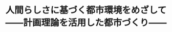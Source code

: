 ﻿---
title: "人間らしさに基づく都市環境をめざして――計画理論を活用した都市づくり――"
category: "その他"
vol: 6
interviewee: "熊田 禎宣 "
url: ""
tags: ["環境","工学","人間","科学","都市"]
pdf: "6-2.pdf"
career: ""
pdfurl: "6-2/6-2.pdf"
preface: "東工大でも、社会工学がどのような学問であるかを知人は多くはないだろう。名前からも推測されるように社会科学の特色が強く、一部の人文・社会系の先生方も大その他の専攻で指導されている。このように東工大の学科の中でも、非常にユニークな存在となっている。社会工学科の創立当初から教官として所属していらっしゃる熊田先生を今回訪問して、さまざまなお話をお伺いした。熊田先生は多忙なスケジュールの合間を縫って、我々の取材に快く応じてくださった。"
---
